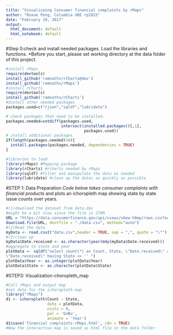 ---
title: "Visualizaing Consumer financial complaints by rMaps"
author: "Ruxue Peng, Columbia UNI rp2815"
date: "February 10, 2017"
output: 
  html_document: default
  html_notebook: default
---
#Step 0:check and install needed packages. Load the libraries and functions. 
*Before you start, please set working directory at the data folder of this project.
```{r}
#install rMaps
require(devtools)
install_github('ramnathv/rCharts@dev')
install_github('ramnathv/rMaps')
#install rCharts
require(devtools)
install_github('ramnathv/rCharts')
#Install other needed packages
packages.used=c("rjson","sqldf","lubridate")

# check packages that need to be installed.
packages.needed=setdiff(packages.used, 
                        intersect(installed.packages()[,1], 
                                  packages.used))
# install additional packages
if(length(packages.needed)>0){
  install.packages(packages.needed, dependencies = TRUE)
}

#libraries to load
library(rMaps) #Mapping package
library(rCharts) #rcharts needed by rMaps
library(sqldf) #filter and manipulate the data as needed
library(lubridate) #clean up the dates as quickly as possible
```

#STEP 1: Data Preparation
*Code below takes consumer complaints with financial products 
*and plots an ichoropleth map showing state by state issue counts over years.
```{r}
#(1)downlaod the dataset from data.dov
#might be a bit slow since the file is 270M
URL = "https://data.consumerfinance.gov/api/views/s6ew-h6mp/rows.csv?accessType=DOWNLOAD"
download.file(URL, destfile = "./data.csv", method="auto")
#(2)Read the data 
myData <- read.csv2("data.csv",header = TRUE, sep = ",", quote = "\"")
#(3)clean up
myData$Date.received <- as.character(year(mdy(myData$Date.received)))
#aggregate to state and year
plotData <- sqldf("select count(*) as Count, State, \"Date.received\" as Year from myData group by State, 
\"Date.received\" having State <> '' ")
plotData$Year <- as.integer(plotData$Year)
plotData$State <- as.character(plotData$State)
```
#STEP3: Visualization-choropleth_map
```{r}
#Call rMaps and output map
#set date for the ichoropleth map
library("rMaps")
d1 <- ichoropleth(Count ~ State, 
                  data = plotData, 
                  ncuts = 8, 
                  pal = 'GnBu',
                  animate = 'Year')
d1$save('financial complaints-rMaps.html', cdn = TRUE)
#Now the interactive map is saved as html file in the data folder
```

